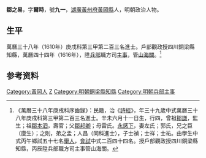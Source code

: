 {{明清人物信息框
| 姓名 = 鄒之易
| 原名 =
| 圖片名稱= 
| 圖片大小 =
| 圖片說明 = 
| 最高職務 = 兵部職方司主事管山海關
| 國家 = 大明 
| 爵位 =
| 籍貫 = [[湖廣|湖廣]][[黃州府|黃州府]][[黃岡縣|黃岡縣]]
| 族裔 = 
| 旗籍 = 
| 字號 = 
| 諡號 =
| 出生日期 = 辛未六月十一日
| 出生地點 =
| 逝世日期 = 
| 逝世地點 =
| 墓葬 =
| 配偶 = 左氏，郭氏
| 親屬 = 曾祖[[鄒謙|鄒謙]]，祖[[鄒本泗|鄒本泗]]，父[[鄒邦卿|鄒邦卿]]，母雷氏
| 出身 =
* 萬曆三十八年庚戌科進士
| 經歷 =
| 著作 =  
}}
'''鄒之易'''{{BD|1571年||？年||}}，字'''爾時'''，號'''九一'''，[[湖廣|湖廣]][[黃州府|黃州府]][[黃岡縣|黃岡縣]]人，明朝政治人物。

==生平==
萬曆三十八年（1610年）庚戌科第三甲第二百三名進士。戶部觀政授四川銅梁縣知縣，萬曆四十四年（1616年），陞[[兵部|兵部]]職方司[[主事|主事]]，管[[山海關|山海關]]。<ref>《萬曆三十八年庚戌科序齒錄》：民籍，治《[[詩經|詩經]]》，年三十九歲中式萬曆三十八年庚戌科第三甲第二百三名進士。辛未六月十一日生，行四，曾祖[[鄒謙|鄒謙]]，監生；祖[[鄒本泗|鄒本泗]]，壽官；父[[鄒邦卿|鄒邦卿]]；母雷氏。[[永感下|永感下]]，妻左氏；郭氏，兄之巨（廩生）；之則，弟之孟；人昌（同科進士），子士禎；士祥；士祐。由學生中式丙午鄉試五十七名[[舉人|舉人]]，[[會試|會試]]中式二百四十四名。授戶部觀政授四川銅梁縣知縣，丙辰陞兵部職方司主事管山海關。</ref>

== 参考资料 ==
{{reflist}}

{{萬曆三十八年庚戌科殿试金榜}}

{{Authority control}}

{{DEFAULTSORT:Zou鄒}}
[[Category:黃岡人|Category:黃岡人]]
[[Category:邹姓|Z]]
[[Category:明朝銅梁縣知縣|Category:明朝銅梁縣知縣]]
[[Category:明朝兵部主事|Category:明朝兵部主事]]


{{明朝人物小作品}}